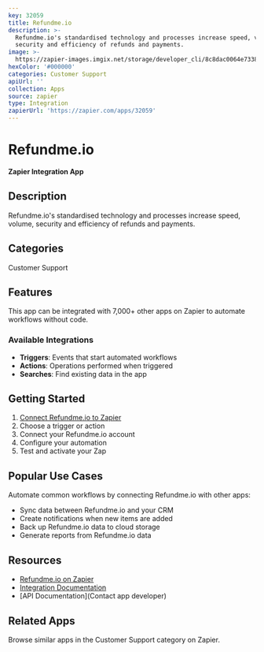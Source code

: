```yaml
---
key: 32059
title: Refundme.io
description: >-
  Refundme.io's standardised technology and processes increase speed, volume,
  security and efficiency of refunds and payments.
image: >-
  https://zapier-images.imgix.net/storage/developer_cli/8c8dac0064e7338113189f6e3a9b473b.png?auto=format%2Ccompress&ixlib=python-3.0.0&q=50
hexColor: '#000000'
categories: Customer Support
apiUrl: ''
collection: Apps
source: zapier
type: Integration
zapierUrl: 'https://zapier.com/apps/32059'
---
```

# Refundme.io

**Zapier Integration App**

## Description

Refundme.io's standardised technology and processes increase speed, volume, security and efficiency of refunds and payments.

## Categories

Customer Support

## Features

This app can be integrated with 7,000+ other apps on Zapier to automate workflows without code.

### Available Integrations

- **Triggers**: Events that start automated workflows
- **Actions**: Operations performed when triggered
- **Searches**: Find existing data in the app

## Getting Started

1. [Connect Refundme.io to Zapier](https://zapier.com/apps/32059)
2. Choose a trigger or action
3. Connect your Refundme.io account
4. Configure your automation
5. Test and activate your Zap

## Popular Use Cases

Automate common workflows by connecting Refundme.io with other apps:

- Sync data between Refundme.io and your CRM
- Create notifications when new items are added
- Back up Refundme.io data to cloud storage
- Generate reports from Refundme.io data

## Resources

- [Refundme.io on Zapier](https://zapier.com/apps/32059)
- [Integration Documentation](https://zapier.com/apps/32059/integrations)
- [API Documentation](Contact app developer)

## Related Apps

Browse similar apps in the Customer Support category on Zapier.
